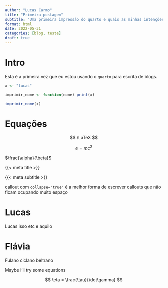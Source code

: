 ```yaml
---
author: "Lucas Carmo"
title: "Primeira postagem"
subtitle: "Uma primeira impressão do quarto e quais as minhas intenções"
format: html
date: 2022-05-31
categories: [blog, teste]
draft: true
---
```


# Intro

Esta é a primeira vez que eu estou usando o `quarto` para escrita de blogs.


```r

x <- "lucas"

imprimir_nome <- function(nome) print(x)

imprimir_nome(x)

```

# Equações

$$ \LaTeX $$

$$ e = mc^2$$

$\frac{\alpha}{\beta}$ 

{{< meta title >}}

{{< meta subtitle >}}


:::{.callout-tip collapse="true"}

callout com `collapse="true"` é a melhor forma de escrever callouts que não ficam ocupando muito espaço

:::


:::{.panel-tabset}

# Lucas

Lucas isso etc e aquilo

# Flávia

Fulano ciclano beltrano

Maybe i'll try some equations


::: 


$$ \eta = \frac{\tau}{\dot\gamma} $$ 